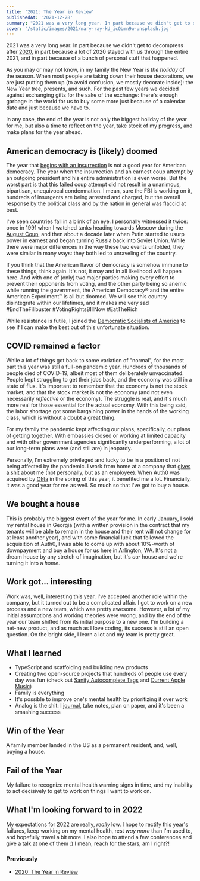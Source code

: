 ```yaml
---
title: '2021: The Year in Review'
publishedAt: '2021-12-28'
summary: "2021 was a very long year. In part because we didn't get to decompress after 2020, in part because a lot of 2020 stayed with us through the entire 2021, and in part because of a bunch of personal stuff that happened."
cover: '/static/images/2021/mary-ray-kU_icQUmn9w-unsplash.jpg'
---
```


2021 was a very long year. In part because we didn't get to decompress after [2020](/blog/2020-you-won-t-be-missed), in part because a lot of 2020 stayed with us through the entire 2021, and in part because of a bunch of personal stuff that happened.

As you may or may not know, in my family the New Year is _the holiday_ of the season. When most people are taking down their house decorations, we are just putting them up (to avoid confusion, we mostly decorate inside): the New Year tree, presents, and such. For the past few years we decided against exchanging gifts for the sake of the exchange: there's enough garbage in the world for us to buy some more just because of a calendar date and just because we have to.

In any case, the end of the year is not only the biggest holiday of the year for me, but also a time to reflect on the year, take stock of my progress, and make plans for the year ahead.

## American democracy is (likely) doomed

The year that [begins with an insurrection](https://www.nytimes.com/video/us/politics/100000007606996/capitol-riot-trump-supporters.html) is not a good year for American democracy. The year when the insurrection and an earnest coup attempt by an outgoing president and his entire administration is even worse. But the worst part is that this failed coup attempt did not result in a unanimous, bipartisan, unequivocal condemnation. I mean, sure the FBI is working on it, hundreds of insurgents are being arrested and charged, but the overall response by the political class and by the nation in general was flaccid at best.

<ImageWithAlt
  path="2021/Leah-Millis-Capitol-Insurrection-2021-01-06T221849Z_398565167_RC2M2L9MWY3E_RTRMADP_3_USA-ELECTION-TRUMP.jpg.webp"
  alt="The Capitol of the United States"
  caption="Leah Mills - Reuters"
/>

I've seen countries fall in a blink of an eye. I personally witnessed it twice: once in 1991 when I watched tanks heading towards Moscow during the [August Coup](https://en.wikipedia.org/wiki/1991_Soviet_coup_d%27état_attempt), and then about a decade later when Putin started to usurp power in earnest and began turning Russia back into Soviet Union. While there were major differences in the way these two events unfolded, they were similar in many ways: they both led to unraveling of the country.

If you think that the American flavor of democracy is somehow immune to these things, think again. It's not, it may and in all likelihood will happen here. And with one of (only) two major parties making every effort to prevent their opponents from voting, and the other party being so anemic while running the government, the American Democracy® and the entire American Experiment™ is all but doomed. We will see this country disintegrate within our lifetimes, and it makes me very sad #EndTheFilibuster #VotingRightsBIllNow #EatTheRich

While resistance is futile, I joined the [Democratic Socialists of America](https://www.dsausa.org) to see if I can make the best out of this unfortunate situation.

<ImageWithAlt path="2021/Main_Logo_Square_Large.png" caption="DSA Logo" />

## COVID remained a factor

While a lot of things got back to some variation of "normal", for the most part this year was still a full-on pandemic year. Hundreds of thousands of people died of COVID-19, albeit most of them deliberately unvaccinated. People kept struggling to get their jobs back, and the economy was still in a state of flux. It's important to remember that the economy is not the stock market, and that the stock market is not the economy (and not even necessarily _reflective_ or the economy). The struggle is real, and it's much more real for those essential for the actual economy. With this being said, the labor shortage got some bargaining power in the hands of the working class, which is without a doubt a great thing.

For my family the pandemic kept affecting our plans, specifically, our plans of getting together. With embassies closed or working at limited capacity and with other government agencies significantly underperforming, a lot of our long-term plans were (and still are) in jeopardy.

Personally, I'm extremely privileged and lucky to be in a position of not being affected by the pandemic. I work from home at a company that [gives a shit](/blog/how-to-give-a-shit) about me (not personally, but as an employee). When [Auth0](https://auth0.com) was acquired by [Okta](https://okta.com) in the spring of this year, it benefited me a lot. Financially, it was a good year for me as well. So much so that I've got to buy a house.

## We bought a house

This is probably the biggest event of the year for me. In early January, I sold my rental house in Georgia (with a written provision in the contract that my tenants will be able to remain in the house and their rent will not change for at least another year), and with some financial luck that followed the acquisition of Auth0, I was able to come up with about 10%-worth of downpayment and buy a house for us here in Arlington, WA. It's not a dream house by any stretch of imagination, but it's _our_ house and we're turning it into a _home_.

<ImageWithAlt path="2021/IMG_0743.jpeg" caption="Snowmaggedon 2021" />

## Work got... interesting

Work was, well, interesting this year. I've accepted another role within the company, but it turned out to be a complicated affair. I got to work on a new process and a new team, which was pretty awesome. However, a lot of my initial assumptions and working theories were wrong, and by the end of the year our team shifted from its initial purpose to a new one. I'm building a net-new product, and as much as I love coding, its success is still an open question. On the bright side, I learn a lot and my team is pretty great.

## What I learned

- TypeScript and scaffolding and building new products
- Creating two open-source projects that hundreds of people use every day was fun (check out [Sanity Autocomplete Tags](https://www.npmjs.com/package/sanity-plugin-autocomplete-tags) and [Current Apple Music](https://github.com/rosnovsky/current-apple-music))
- Family is everything
- It's possible to improve one's mental health by prioritizing it over work
- Analog is the shit: I [journal](/blog/journaling), take notes, plan on paper, and it's been a smashing success

## Win of the Year

A family member landed in the US as a permanent resident, and, well, buying a house.

## Fail of the Year

My failure to recognize mental health warning signs in time, and my inability to act decisively to get to work on things I want to work on.

## What I'm looking forward to in 2022

My expectations for 2022 are really, _really_ low. I hope to rectify this year's failures, keep working on my mental health, rest _way more_ than I'm used to, and hopefully travel a bit more. I also hope to attend a few conferences and give a talk at one of them :) I mean, reach for the stars, am I right?!

### Previously

- [2020: The Year in Review](/blog/2020-you-won-t-be-missed)
